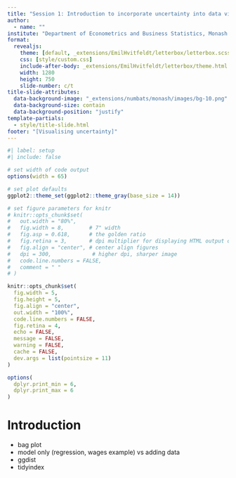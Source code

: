 ```yaml
---
title: "Session 1: Introduction to incorporate uncertainty into data visualisations"
author: 
  - name: ""
institute: "Department of Econometrics and Business Statistics, Monash University, Australia."
format: 
  revealjs:
    theme: [default, _extensions/EmilHvitfeldt/letterbox/letterbox.scss, _extensions/numbats/monash/assets/monash.scss, _extensions/mitchelloharawild/custom-callouts/resources/css/custom-callouts.scss]
    css: [style/custom.css]
    include-after-body: _extensions/EmilHvitfeldt/letterbox/theme.html
    width: 1280
    height: 750
    slide-number: c/t
title-slide-attributes: 
  data-background-image: "_extensions/numbats/monash/images/bg-10.png"
  data-background-size: contain
  data-background-position: "justify"
template-partials:
  - style/title-slide.html 
footer: "[Visualising uncertainty]"
---
```


```r
#| label: setup
#| include: false

# set width of code output
options(width = 65)

# set plot defaults
ggplot2::theme_set(ggplot2::theme_gray(base_size = 14))

# set figure parameters for knitr
# knitr::opts_chunk$set(
#   out.width = "80%",
#   fig.width = 8,        # 7" width
#   fig.asp = 0.618,      # the golden ratio
#   fig.retina = 3,       # dpi multiplier for displaying HTML output on retina
#   fig.align = "center", # center align figures
#   dpi = 300,             # higher dpi, sharper image
#   code.line.numbers = FALSE,
#   comment = " "
# )

knitr::opts_chunk$set(
  fig.width = 5,
  fig.height = 5,
  fig.align = "center",
  out.width = "100%",
  code.line.numbers = FALSE,
  fig.retina = 4,
  echo = FALSE,
  message = FALSE,
  warning = FALSE,
  cache = FALSE,
  dev.args = list(pointsize = 11)
)

options(
  dplyr.print_min = 6, 
  dplyr.print_max = 6
)
```

# Introduction

- bag plot
- model only (regression, wages example) vs adding data
- ggdist
- tidyindex

